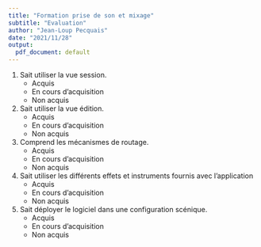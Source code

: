 ```yaml
---
title: "Formation prise de son et mixage"
subtitle: "Evaluation"
author: "Jean-Loup Pecquais"
date: "2021/11/28"
output:
  pdf_document: default
---
```


1. Sait utiliser la vue session.
    + Acquis
    + En cours d'acquisition
    + Non acquis
1. Sait utiliser la vue édition.
    + Acquis
    + En cours d'acquisition
    + Non acquis
1. Comprend les mécanismes de routage.
    + Acquis
    + En cours d'acquisition
    + Non acquis
1. Sait utiliser les différents effets et instruments fournis avec l'application
    + Acquis
    + En cours d'acquisition
    + Non acquis
1. Sait déployer le logiciel dans une configuration scénique.
    + Acquis
    + En cours d'acquisition
    + Non acquis